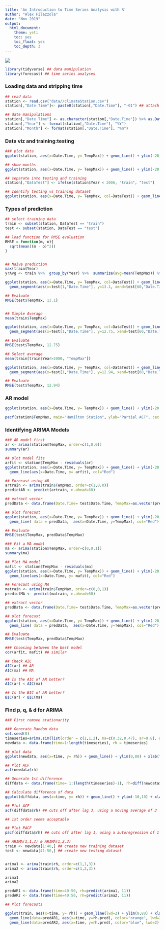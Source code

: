 ```yaml
---
title: 'An Introduction to Time Series Analysis with R'
author: "Alex Filazzola"
date: "Nov 2019"
output:
  html_document:
    theme: yeti
    toc: yes
    toc_float: yes
    toc_depth: 3
---
```


![](time.jpg)

```r
library(tidyverse) ## data manipulation
library(forecast) ## time series analyses
```


### Loading data and stripping time
```r
## read data
station <- read.csv("data//climateStation.csv")
station[,"Date.Time"]<- paste0(station[,"Date.Time"], "-01") ## attach first day of the month 

## date manipulations
station[,"Date.Time"] <- as.character(station[,"Date.Time"]) %>% as.Date(., "%Y-%m-%d")
station[,"Year"] <- format(station[,"Date.Time"], "%Y")
station[,"Month"] <- format(station[,"Date.Time"], "%m")


```


### Data viz and training:testing
```r

### plot data
ggplot(station, aes(x=Date.Time, y= TempMax)) + geom_line() + ylim(-20,40) + xlab("Date for Hamilton Station") + ylab("Average Maximum Temperature (C°)") + theme(text = element_text(size=20))

## show months
ggplot(station, aes(x=Date.Time, y= TempMax)) + geom_line() + ylim(-20,40) + xlab("Date for Hamilton Station") + ylab("Average Maximum Temperature (C°)") + geom_point(col="blue") + theme(text = element_text(size=20))

## separate into testing and training
station[,"DataTest"] <- ifelse(station$Year < 2006, "train", "test")

## Identify testing vs training dataset
ggplot(station, aes(x=Date.Time, y= TempMax, col=DataTest)) + geom_line() + ylim(-20,40) + xlab("Date for Hamilton Station") + ylab("Average Maximum Temperature (C°)") +  scale_colour_manual(values=c("#56B4E9","black")) + theme(text = element_text(size=20),  legend.position = "top", legend.direction = "horizontal", legend.title = element_blank())
```


### Types of prediction
```r
## select training data
train <- subset(station, DataTest == "train")
test <- subset(station, DataTest == "test")

## load function for RMSE evaluation
RMSE = function(m, o){
  sqrt(mean((m - o)^2))
}


## Naive prediction
max(train$Year)
yrAvg <- train %>%  group_by(Year) %>%  summarize(avg=mean(TempMax)) %>%  filter(Year==2005)

ggplot(station, aes(x=Date.Time, y= TempMax, col=DataTest)) + geom_line() + ylim(-20,40) + xlab("Date for Hamilton Station") + ylab("Average Maximum Temperature (C°)") +  scale_colour_manual(values=c("#56B4E9","black")) + theme(text = element_text(size=20),  legend.position = "top", legend.direction = "horizontal", legend.title = element_blank()) +
  geom_segment(aes(x=test[1,"Date.Time"], y=13.1, xend=test[60,"Date.Time"], yend=13.1), color="red", lwd=2)

## Evaluate
RMSE(test$TempMax, 13.1)


## Simple Average
mean(train$TempMax)

ggplot(station, aes(x=Date.Time, y= TempMax, col=DataTest)) + geom_line() + ylim(-20,40) + xlab("Date for Hamilton Station") + ylab("Average Maximum Temperature (C°)") +  scale_colour_manual(values=c("#56B4E9","black")) + theme(text = element_text(size=20),  legend.position = "top", legend.direction = "horizontal", legend.title = element_blank()) +
  geom_segment(aes(x=test[1,"Date.Time"], y=12.75, xend=test[60,"Date.Time"], yend=12.75), color="red", lwd=2)

## Evaluate
RMSE(test$TempMax, 12.75)

## Select average
mean(train[train$Year>2000, "TempMax"])

ggplot(station, aes(x=Date.Time, y= TempMax, col=DataTest)) + geom_line() + ylim(-20,40) + xlab("Date for Hamilton Station") + ylab("Average Maximum Temperature (C°)") +  scale_colour_manual(values=c("#56B4E9","black")) + theme(text = element_text(size=20),  legend.position = "top", legend.direction = "horizontal", legend.title = element_blank()) +
  geom_segment(aes(x=test[1,"Date.Time"], y=12.94, xend=test[60,"Date.Time"], yend=12.94), color="red", lwd=2)

## Evaluate
RMSE(test$TempMax, 12.94)
```


### AR model
```r

ggplot(station, aes(x=Date.Time, y= TempMax)) + geom_line() + ylim(-20,40) + xlab("Date for Hamilton Station") + ylab("Average Maximum Temperature (C°)") +  scale_colour_manual(values=c("#56B4E9","black")) + theme(text = element_text(size=20),  legend.position = "top", legend.direction = "horizontal", legend.title = element_blank()) 

pacf(station$TempMax, main="Hamilton Station", ylab="Partial ACF", cex.lab=1.5, cex.axis=1.3)

```

### Identifying ARIMA Models
```r

### AR model first
ar <- arima(station$TempMax, order=c(1,0,0))
summary(ar)

## plot model fits
arfit <- station$TempMax - residuals(ar)
ggplot(station, aes(x=Date.Time, y= TempMax)) + geom_line() + ylim(-20,40) + xlab("Date for Hamilton Station") + ylab("Average Maximum Temperature (C°)") +  scale_colour_manual(values=c("#56B4E9","black")) + theme(text = element_text(size=20),  legend.position = "top", legend.direction = "horizontal", legend.title = element_blank()) +
  geom_line(aes(x=Date.Time, y= arfit), col="Red")

## Forecast using AR
artrain <- arima(train$TempMax, order=c(1,0,0))
predictAR <- predict(artrain, n.ahead=60)

## extract vector
predData <- data.frame(Date.Time= test$Date.Time, TempMax=as.vector(predictAR$pred), error = as.vector(predictAR$se))

## plot forecast
ggplot(station, aes(x=Date.Time, y= TempMax)) + geom_line() + ylim(-20,40) + xlab("Date for Hamilton Station") + ylab("Average Maximum Temperature (C°)") +  scale_colour_manual(values=c("#56B4E9","black")) + theme(text = element_text(size=20),  legend.position = "top", legend.direction = "horizontal", legend.title = element_blank()) +
  geom_line( data = predData,  aes(x=Date.Time, y=TempMax), col="Red") + geom_ribbon(data = predData,  aes(x=Date.Time, ymin=TempMax-error, ymax=TempMax+error), alpha=0.2)

## Evaluate
RMSE(test$TempMax, predData$TempMax)

### Fit a MA model
ma <- arima(station$TempMax, order=c(0,0,1))
summary(ma)

## Plot MA model
mafit <- station$TempMax - residuals(ma)
ggplot(station, aes(x=Date.Time, y= TempMax)) + geom_line() + ylim(-20,40) + xlab("Date for Hamilton Station") + ylab("Average Maximum Temperature (C°)") +  scale_colour_manual(values=c("#56B4E9","black")) + theme(text = element_text(size=20),  legend.position = "top", legend.direction = "horizontal", legend.title = element_blank()) +
  geom_line(aes(x=Date.Time, y= mafit), col="Red")

## Forecast using MA
matrain <- arima(train$TempMax, order=c(0,0,1))
predictMA <- predict(matrain, n.ahead=60)

## extract vector
predData <- data.frame(Date.Time= test$Date.Time, TempMax=as.vector(predictMA$pred), error = as.vector(predictMA$se))

## plot forecast
ggplot(station, aes(x=Date.Time, y= TempMax)) + geom_line() + ylim(-20,40) + xlab("Date for Hamilton Station") + ylab("Average Maximum Temperature (C°)") +  scale_colour_manual(values=c("#56B4E9","black")) + theme(text = element_text(size=20),  legend.position = "top", legend.direction = "horizontal", legend.title = element_blank()) +
  geom_line( data = predData,  aes(x=Date.Time, y=TempMax), col="Red") + geom_ribbon(data = predData,  aes(x=Date.Time, ymin=TempMax-error, ymax=TempMax+error), alpha=0.2)

## Evaluate
RMSE(test$TempMax, predData$TempMax)

### Choosing between the best model
cor(arfit, mafit) ## similar

## Check AIC
AIC(ar) ## AR
AIC(ma) ## MA

## Is the AIC of AR better?
AIC(ar) < AIC(ma) 

## Is the BIC of AR better?
BIC(ar) < BIC(ma) 
```

### Find p, q, & d for ARIMA
```r
### First remove stationarity

### Generate Random data
set.seed(0)
timeseries=arima.sim(list(order = c(1,1,2), ma=c(0.32,0.47), ar=0.8), n = 50)+50
newdata <- data.frame(time=1:length(timeseries), rh = timeseries)

## plot data
ggplot(newdata, aes(x=time, y= rh)) + geom_line() + ylim(0,80) + xlab("Date of experiment") + ylab("Average daily humidity")+ theme(text = element_text(size=20),  legend.position = "top", legend.direction = "horizontal", legend.title = element_blank())

## Plot ACF
acf(newdata$rh)

## Generate 1st difference
diffdata <- data.frame(time= 1:(length(timeseries)-1), rh=diff(newdata$rh))

## Calculate difference of data
ggplot(diffdata, aes(x=time, y= rh)) + geom_line() + ylim(-10,10) + xlab("Date of experiment") + ylab("Average daily humidity")+ theme(text = element_text(size=20),  legend.position = "top", legend.direction = "horizontal", legend.title = element_blank())

## Plot ACF
acf(diffdata$rh) ## cuts off after lag 3, using a moving average of 3

## 1st order seems acceptable

## Plot PACF
pacf(diffdata$rh) ## cuts off after lag 1, using a autoregression of 1

## ARIMA(1,1,3) & ARIMA(1,2,3)
train <- newdata[1:40,] ## create new training dataset
test <- newdata[41:50,] ## create new testing dataset


arima1 <- arima(train$rh, order=c(1,1,3))
arima2 <- arima(train$rh, order=c(1,2,3))

arima1
arima2

predAR1 <- data.frame(time=40:50, rh=predict(arima1, 11))
predAR2 <- data.frame(time=40:50, rh=predict(arima2, 11))

## Plot forecasts

ggplot(train, aes(x=time, y= rh)) + geom_line(lwd=2) + ylim(0,80) + xlab("Date of experiment") + ylab("Average daily humidity")+ theme(text = element_text(size=20),  legend.position = "top", legend.direction = "horizontal", legend.title = element_blank()) + xlim(0,51) + geom_point(data=test, aes(x=time, y=rh), cex=2)+
  geom_line(data=predAR1, aes(x=time, y=rh.pred), color="orange", lwd=2)+
  geom_line(data=predAR2, aes(x=time, y=rh.pred), color="blue", lwd=2)
  
```



